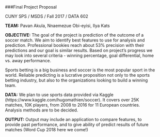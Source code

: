 ###Final Project Proposal

CUNY SPS / MSDS / Fall 2017 / DATA 602

**TEAM:** Pavan Akula, Nnaemezue Obi-eyisi, Ilya Kats

**OBJECTIVE:** The goal of the project is prediction of the outcome of a soccer match. We aim to identify best features to use for analysis and prediction. Professional bookies reach about 53% precision with their predictions and our goal is similar results. Based on project's progress we may look into several criteria - winning percentage, goal differential, home vs. away performance. 

Sports betting is a big business and soccer is the most popular sport in the world. Reliable predicting is a lucrative proposition not only to the sports betting industry, but also to the organizations looking to build a winning team.

**DATA:** We plan to use sports data provided via Kaggle (https://www.kaggle.com/hugomathien/soccer). It covers over 25K matches, 10K players, from 2008 to 2016 for 11 European countries. Analysis methods are to be decided. 

**OUTPUT:** Output may include an application to compare features, to provide past performance, and to give ability of predict results of future matches (Word Cup 2018 here we come!)
